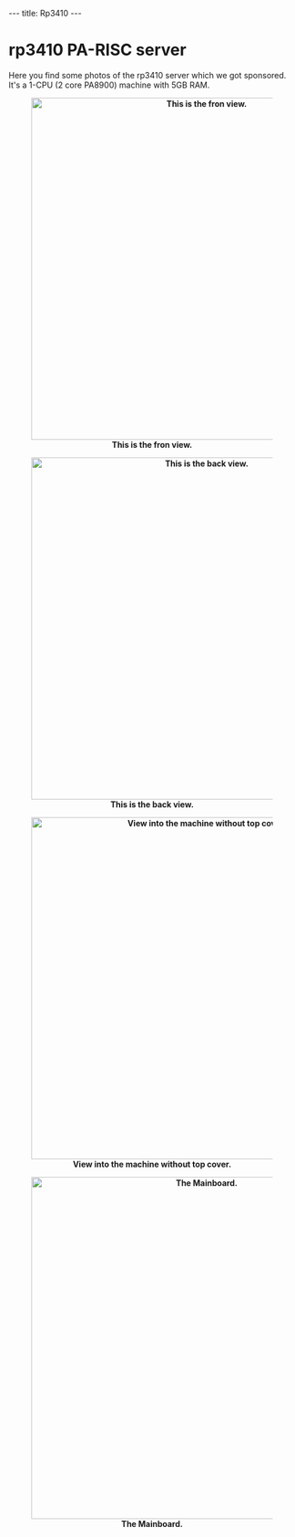 ---
title: Rp3410
---

= rp3410 PA-RISC server  =

Here you find some photos of the rp3410 server which we got sponsored.
It's a 1-CPU (2 core PA8900) machine with 5GB RAM.
<b>

<center>
[[File:Rp3410_panama_front.JPG|thumb|600px|This is the fron view.]]

[[File:Rp3410 panama back.JPG|thumb|600px|This is the back view.]]

[[File:Rp3410_panama_top3_assembled.JPG|thumb|600px|View into the machine without top cover.]]

[[File:Rp3410_panama_mainboard.JPG|thumb|600px|The Mainboard.]]
</center>